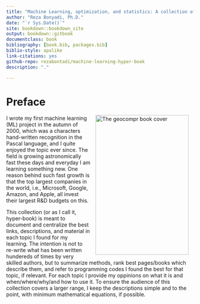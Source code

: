 ```yaml
---
title: "Machine Learning, optimization, and statistics: A collection of intuitions"
author: "Reza Bonyadi, Ph.D."
date: "`r Sys.Date()`"
site: bookdown::bookdown_site
output: bookdown::gitbook
documentclass: book
bibliography: [book.bib, packages.bib]
biblio-style: apalike
link-citations: yes
github-repo: rezabontadi/machine-learning-hyper-book
description: "."

---
```

# Preface {-}

<img src="images/title_page.jpg" width="250" height="375" alt="The geocompr book cover" align="right" style="margin: 0 1em 0 1em" />


I wrote my first machine learning (ML) project in the autumn of 2000, which was a characters hand-written recognition in the Pascal language, and I quite enjoyed the topic ever since. The field is growing astronomically fast these days and everyday I am learning something new. One reason behind such fast growth is that the top largest companies in the world, i.e., Microsoft, Google, Amazon, and Apple, all invest their largest R&D budgets on this. 

This collection (or as I call it, hyper-book) is meant to document and centralize the best links, descriptions, and material in each topic I found for my learning. The intention is not to re-write what has been written hundereds of times by very skilled authors, but to summarize methods, rank best pages/books which describe them, and refer to programming codes I found the best for that topic, if relevant. For each topic I provide my oppinions on what it is and when/where/why/and how to use it. To ensure the audience of this collection covers a larger range, I keep the descriptions simple and to the point, with minimum mathematical equations, if possible. 






